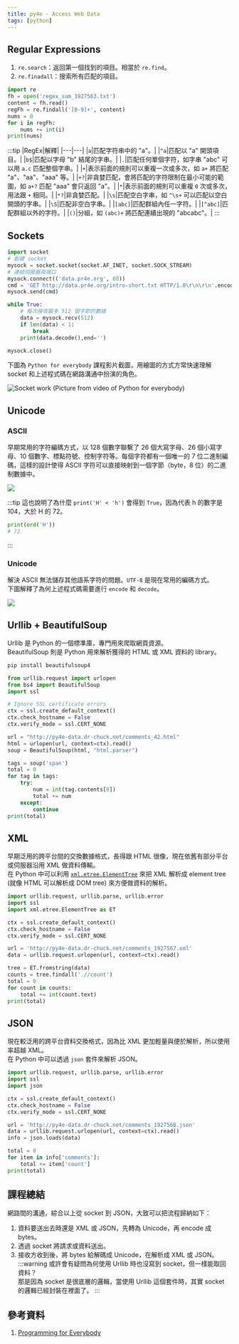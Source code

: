 ```yaml
---
title: py4e - Access Web Data
tags: [python]
---
```

## Regular Expressions
1. `re.search`：返回第一個找到的項目。相當於 `re.find`。
2. `re.finadall`：搜索所有匹配的項目。
```py
import re
fh = open('regex_sum_1927563.txt')
content = fh.read()
regFh = re.findall('[0-9]+', content)
nums = 0
for i in regFh:
    nums += int(i)
print(nums)
```
:::tip
|RegEx|解釋|
|---|---|
|`a`|匹配字符串中的 "a"。|
|`^a`|匹配以 "a" 開頭項目。|
|`b$`|匹配以字母 "b" 結尾的字串。|
|`.`|匹配任何單個字符，如字串 "abc" 可以用 `a.c` 匹配整個字串。|
|`+`|表示前面的規則可以重複一次或多次，如 `a+` 將匹配 "a"、"aa"、"aaa" 等。|
|`+?`|非貪婪匹配，會將匹配的字符限制在最小可能的範圍，如 `a+?` 匹配 "aaa" 會只返回 "a"。|
|`*`|表示前面的規則可以重複 `0` 次或多次，用法跟 `+` 相同。|
|`*?`|非貪婪匹配。|
|`\s`|匹配空白字串，如 `^\s+` 可以匹配以空白開頭的字串。|
|`\S`|匹配非空白字串。|
|`[abc]`|匹配群組內任一字符。|
|`[^abc]`|匹配群組以外的字符。|
|`()`|分組，如 `(abc)+` 將匹配連續出現的 "abcabc"。|
:::

## Sockets
```py
import socket
# 創建 socket
mysock = socket.socket(socket.AF_INET, socket.SOCK_STREAM)
# 連結伺服器與端口
mysock.connect(('data.pr4e.org', 80))
cmd = 'GET http://data.pr4e.org/intro-short.txt HTTP/1.0\r\n\r\n'.encode()
mysock.send(cmd)

while True:
    # 每次接收最多 512 個字節的數據
    data = mysock.recv(512)
    if len(data) < 1:
        break
    print(data.decode(),end='')

mysock.close()
```
下圖為 `Python for everybody` 課程影片截圖，用繪圖的方式方常快速理解 socket 和上述程式碼在網路溝通中扮演的角色。

![](../../../static/docs-img/python/socket01.png "Socket work (Picture from video of Python for everybody)")

## Unicode
### ASCII
早期常用的字符編碼方式，以 128 個數字聯繫了 26 個大寫字母、26 個小寫字母、10 個數字、標點符號、控制字符等。每個字符都有一個唯一的 7 位二進制編碼，這樣的設計使得 ASCII 字符可以直接映射到一個字節（byte，8 位）的二進制數據中。

![](../../../static/docs-img/python/ASCII.png)

:::tip
這也說明了為什麼 `print('H' < 'h')` 會得到 `True`，因為代表 h 的數字是 104，大於 H 的 72。
```py
print(ord('H'))
# 72
```
:::

### Unicode
解決 ASCII 無法儲存其他語系字符的問題。`UTF-8` 是現在常用的編碼方式。  
下圖解釋了為何上述程式碼需要進行 `encode` 和 `decode`。

![](../../../static/docs-img/python/unicode.png)

## Urllib + BeautifulSoup
Urllib 是 Python 的一個標準庫，專門用來爬取網頁資源。  
BeautifulSoup 則是 Python 用來解析獲得的 HTML 或 XML 資料的 library。

```bash title='先安裝 BeautifulSoup'
pip install beautifulsoup4
```

```py
from urllib.request import urlopen
from bs4 import BeautifulSoup
import ssl

# Ignore SSL certificate errors
ctx = ssl.create_default_context()
ctx.check_hostname = False
ctx.verify_mode = ssl.CERT_NONE

url = "http://py4e-data.dr-chuck.net/comments_42.html"
html = urlopen(url, context=ctx).read()
soup = BeautifulSoup(html, "html.parser")

tags = soup('span')
total = 0
for tag in tags:
    try:
        num = int(tag.contents[0])
        total += num
    except:
        continue
print(total)
```

## XML
早期泛用的跨平台間的交換數據格式，長得跟 HTML 很像，現在依舊有部分平台或伺服器沿用 XML 做資料傳輸。  
在 Python 中可以利用 [`xml.etree.ElementTree`](https://docs.python.org/3/library/xml.etree.elementtree.html) 來把 XML 解析成 element tree (就像 HTML 可以解析成 DOM tree) 來方便做資料的解析。

```py
import urllib.request, urllib.parse, urllib.error
import ssl
import xml.etree.ElementTree as ET

ctx = ssl.create_default_context()
ctx.check_hostname = False
ctx.verify_mode = ssl.CERT_NONE

url = 'http://py4e-data.dr-chuck.net/comments_1927567.xml'
data = urllib.request.urlopen(url, context=ctx).read()

tree = ET.fromstring(data)
counts = tree.findall('.//count')
total = 0
for count in counts:
    total += int(count.text)
print(total)
```

## JSON
現在較泛用的跨平台資料交換格式，因為比 XML 更加輕量與便於解析，所以使用率超越 XML。  
在 Python 中可以透過 `json` 套件來解析 JSON。

```py
import urllib.request, urllib.parse, urllib.error
import ssl
import json

ctx = ssl.create_default_context()
ctx.check_hostname = False
ctx.verify_mode = ssl.CERT_NONE

url = 'http://py4e-data.dr-chuck.net/comments_1927568.json'
data = urllib.request.urlopen(url, context=ctx).read()
info = json.loads(data)

total = 0
for item in info['comments']:
    total += item['count']
print(total)
```

## 課程總結
網路間的溝通，綜合以上從 socket 到 JSON，大致可以把流程歸納如下：  
1. 資料要送出去時還是 XML 或 JSON，先轉為 Unicode，再 encode 成 bytes。
2. 透過 socket 將請求或資料送出。
3. 接收方收到後，將 bytes 給解碼成 Unicode，在解析成 XML 或 JSON。
:::warning
或許會有疑問為何使用 Urllib 時也沒寫到 socket，但一樣能取回資料？  
那是因為 socket 是很底層的邏輯，當使用 Urllib 這個套件時，其實 socket 的邏輯已經封裝在裡面了。
:::

## 參考資料
1. [Programming for Everybody](https://www.coursera.org/specializations/python)